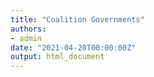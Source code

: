 ---
title: "Coalition Governments"
authors:
- admin
date: "2021-04-20T00:00:00Z"
output: html_document
---
